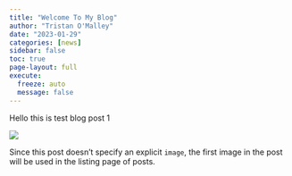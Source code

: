 ```yaml
---
title: "Welcome To My Blog"
author: "Tristan O'Malley"
date: "2023-01-29"
categories: [news]
sidebar: false
toc: true
page-layout: full
execute: 
  freeze: auto
  message: false
---
```


Hello this is test blog post 1

![](thumbnail.jpg)

Since this post doesn't specify an explicit `image`, the first image in the post will be used in the listing page of posts.
